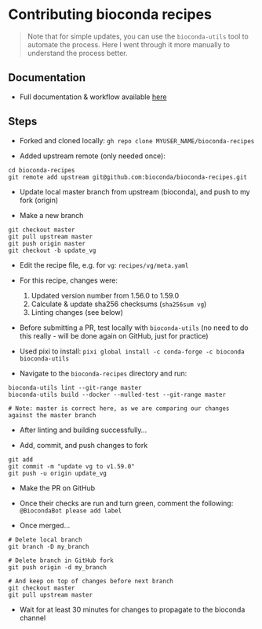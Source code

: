 # Contributing bioconda recipes

> Note that for simple updates, you can use the `bioconda-utils` tool to automate the process. Here I went through it more manually to understand the process better.

## Documentation

- Full documentation & workflow available [here](https://bioconda.github.io/contributor/index.html)

## Steps

- Forked and cloned locally: `gh repo clone MYUSER_NAME/bioconda-recipes`

- Added upstream remote (only needed once):
```
cd bioconda-recipes
git remote add upstream git@github.com:bioconda/bioconda-recipes.git
```

- Update local master branch from upstream (bioconda), and push to my fork (origin)

- Make a new branch

```
git checkout master
git pull upstream master
git push origin master
git checkout -b update_vg
```

- Edit the recipe file, e.g. for `vg`: `recipes/vg/meta.yaml`

- For this recipe, changes were:
	1. Updated version number from 1.56.0 to 1.59.0
	2. Calculate & update sha256 checksums (`sha256sum vg`)
	3. Linting changes (see below)

- Before submitting a PR, test locally with `bioconda-utils` (no need to do this really - will be done again on GitHub, just for practice)

- Used pixi to install: `pixi global install -c conda-forge -c bioconda bioconda-utils`

- Navigate to the `bioconda-recipes` directory and run:

```
bioconda-utils lint --git-range master
bioconda-utils build --docker --mulled-test --git-range master

# Note: master is correct here, as we are comparing our changes against the master branch
```

- After linting and building successfully...

- Add, commit, and push changes to fork

```
git add 
git commit -m "update vg to v1.59.0"
git push -u origin update_vg
```

- Make the PR on GitHub

- Once their checks are run and turn green, comment the following: `@BiocondaBot please add label`

- Once merged...

```
# Delete local branch
git branch -D my_branch

# Delete branch in GitHub fork
git push origin -d my_branch

# And keep on top of changes before next branch
git checkout master
git pull upstream master
```

- Wait for at least 30 minutes for changes to propagate to the bioconda channel
